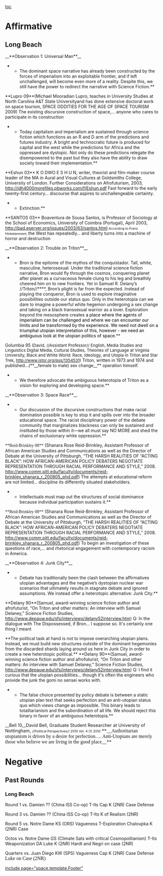 [[toc]]
=Affirmative= 
==Long Beach== 
__**Observation 1: Universal Man**__
**The dominant space narrative has already been constructed by the forces of imperialism into an exploitable frontier, and if left unchallenged, will become even more of a reality. Despite this, we still have the power to redirect the narrative with Science Fiction.**
<span class="cite">**Lupro 09**</span>(Michael Mooradian Lupro, teaches in University Studies at North Carolina A&T State Universityand has done extensive doctoral work on space tourism, SPACE ODDITIES FOR THE AGE OF SPACE TOURISM 2009)
<span class="underline">The existing discursive construction of space</span>,…<span class="underline"> anyone who cares to participate in its construction</span>

**Today capitalism and imperialism are sustained through science fiction which functions as an R and D arm of the predictions and futures industry. A bright and technocratic future is produced for capital and the west while the predictions for Africa and the oppressed are dystopic. Not only do these predictions relegate the disempowered to the past but they also have the ability to draw society toward their implementation.**
<span class="cite">**Eshun 03**</span> K O DWO E S H U N, writer, theorist and film-maker course leader of the MA in Aural and Visual Cultures at Goldsmiths College, University of London. Further Considerations on Afrofuturism, 2003, http://idh4000morefiles.pbworks.com/f/Eshun.pdf
Fast forward to the early twenty-first century…<span class="UnderlineBold"> discourse that aspires to unchallengeable certainty</span>.

**Extinction.**
<span class="cite">**SANTOS 03**</span> Boaventura de Sousa Santos, is Professor of Sociology at the School of Economics, University of Coimbra (Portugal), April 2003, http://bad.eserver.org/issues/2003/63/santos.html
<span style="font-size: 8pt;">According to Franz Hinkelammert, </span><span class="UnderlineBold">the West has repeatedly… and liberty turns into a machine of horror and destruction</span>

__**Observation 2: Trouble on Triton**__

**Bron is the epitome of the mythos of the conquistador. Tall, white, masculine, heterosexual. Under the traditional science fiction narrative, Bron would fly through the cosmos, conquering planet after planet as a curvaceous female clung to his leg and breathily cheered him on to new frontiers. Yet in Samuel R. Delany’s //Triton//****, Bron’s plight is far from the expected. Instead of playing the conqueror, Bron is used to explore imaginative possibilities outside our status quo. Only in the heterotopia can we dare to imagine a powerful white hegemon undergoing a sex change and taking on a black transsexual warrior as a lover. Exploration beyond the mesosphere creates<span style="color: black;"> a place where the agents of imperialism can be challenged and where we can encounter our limits and be transformed by the experience. We need not dwell on a triumphal utopian interpretation of this, however - we need an ambiguous look at the utopian politics of space.</span>**
Golumbia 95 <span style="font-size: 10pt;">(David, //Assistant Professor// English, Media Studies and Linguistics Digital Media, Cultural Studies, Theories of Language at Virginia University, Black and White World: Race, Ideology, and Utopia in Triton and Star Trek, http://www.jstor.org/pss/1354531)</span>
Triton, written in 1973 and 1974 and published…(**__female to male) sex change__** operation himself.

**We therefore advocate the ambiguous heterotopia of Triton as a vision for exploring and developing space.**

__**Observation 3: Space Race**__

**Our discussion of the discursive constructions that make racial domination possible is key to stop it and spills over into the broader educational space. The racist disciplinary power of the debate community that marginalizes blackness can only be sustained and instituted by those within it—we all must say NO MORE and shed the chains of exclusionary white oppression.**
<span style="font-family: 'Arial Narrow';">**Reid-Brinkley 08**</span> (Shanara Rose Reid-Brinkley, Assistant Professor of African American Studies and Communications as well as the Director of Debate at the University of Pittsburgh, “THE HARSH REALITIES OF “ACTING BLACK”: HOW AFRICAN-AMERICAN POLICY DEBATERS NEGOTIATE REPRESENTATION THROUGH RACIAL PERFORMANCE AND STYLE,” 2008. http://www.comm.pitt.edu/faculty/documents/reid-brinkley_shanara_r_200805_phd.pdf)
The attempts at educational reform are not limited… discipline its differently situated stakeholders.

**Intellectuals must map out the structures of social dominance because individual participation sustains it.**
<span style="font-family: 'Arial Narrow';">**Reid-Brinkley 08**</span> (Shanara Rose Reid-Brinkley, Assistant Professor of African American Studies and Communications as well as the Director of Debate at the University of Pittsburgh, “THE HARSH REALITIES OF “ACTING BLACK”: HOW AFRICAN-AMERICAN POLICY DEBATERS NEGOTIATE REPRESENTATION THROUGH RACIAL PERFORMANCE AND STYLE,” 2008. [[http://www.comm.pitt.edu/faculty/documents/reid-brinkley_shanara_r_200805_phd.pdf]])
To begin an investigation of these questions of race,… and rhetorical engagement with contemporary racism in America.

__**Observation 4: Junk City**__

**Debate has traditionally been the clash between the affirmatives utopian advantages and the negative’s dystopian nuclear war scenarios that ultimately results in stagnate debate and ignored assumptions. We instead offer a heterotopic alternative: Junk City.**
<span class="cite">**Delany 90**</span>(Samuel, award-winning science fiction author and afrofuturist, “On Triton and other matters: An interview with Samuel Delaney,” Science Fiction Studies, http://www.depauw.edu/sfs/interviews/delany52interview.htm)
Q: In the dialogue with The Dispossessed, if Bron… I suppose so. It's certainly one thing I meant

<span class="cite">**The political task at hand is not to impose overarching utopian plans. Instead, we must build new structures outside of the dominant hegemonies from the discarded shards laying around us here in Junk City in order to create a new heterotopic political.**</span>
<span class="cite">**Delany 90**</span>(Samuel, award-winning science fiction author and afrofuturist, “On Triton and other matters: An interview with Samuel Delaney,” Science Fiction Studies, http://www.depauw.edu/sfs/interviews/delany52interview.htm)
Q: I find it curious that the utopian possibilities… though it's often the engineers who provide the junk the gomi no sensei works with.

**The false choice presented by policy debate is between a static utopian plan text that seeks perfection and an anti-utopian status quo which views change as impossible. This binary leads to totalitarianism and the subordination of all life. We should reject this binary in favor of an ambiguous heterotopia.**
__Bell 10__<span style="font-size: 11pt;">David Bell, Graduate Student Researcher at University of Nottingham, </span><span style="font-size: 8pt;">//Political Perspectives// 2010 Vol. 4 (1) 2010</span>
<span style="font-family: 'Times New Roman'; font-size: 12pt;"> **__Authoritarian utopianism is driven by a desire for perfection…. Anti-Utopians are merely those who believe we are living in the good place__**</span>
=Negative= 
==Past Rounds==
===Long Beach===

Round 1 vs. Damien ?? (China ISS Co-op)
T-Its
Cap K (2NR)
Case Defense

Round 3 vs. Damien ?? (China ISS Co-op)
T-Its
K of Realism (2NR)

Round 5 vs. Notre Dame KS (ORS)
Vagueness
T-Exploration
Chaloupka K (2NR)
Case

Octos vs. Notre Dame GS (Climate Sats with critical Cosmopolitanism)
T-Its
Weaponization DA
Luke K (2NR)
Hardt and Negri on case (2NR)

Quarters vs. Juan Diego KW (SPS)
Vagueness
Cap K (2NR)
Case Defense
<span style="font-family: 'Times New Roman'; font-size: 12pt;">Luke on Case (2NR) </span>

[[include page="space.template.Footer"]]
